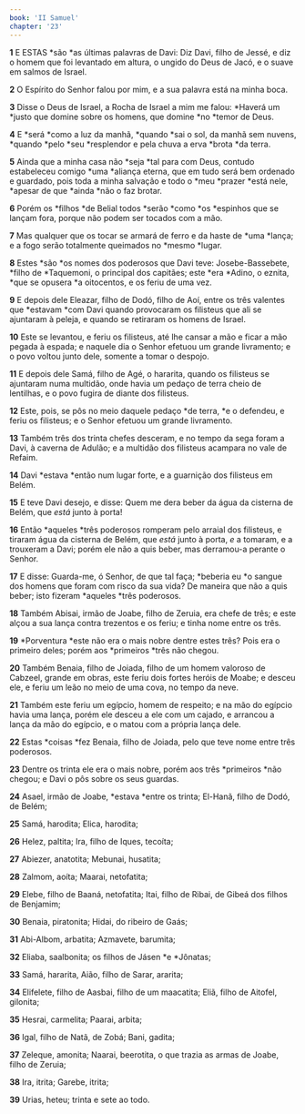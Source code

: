 ```yaml
---
book: 'II Samuel'
chapter: '23'
---
```


**1** E ESTAS *são *as últimas palavras de Davi: Diz Davi, filho de Jessé, e diz o homem que foi levantado em altura, o ungido do Deus de Jacó, e o suave em salmos de Israel.

**2** O Espírito do Senhor falou por mim, e a sua palavra está na minha boca.

**3** Disse o Deus de Israel, a Rocha de Israel a mim me falou: *Haverá um *justo que domine sobre os homens, que domine *no *temor de Deus.

**4** E *será *como a luz da manhã, *quando *sai o sol, da manhã sem nuvens, *quando *pelo *seu *resplendor e pela chuva a erva *brota *da terra.

**5** Ainda que a minha casa não *seja *tal para com Deus, contudo estabeleceu comigo *uma *aliança eterna, que em tudo será bem ordenado e guardado, pois toda a minha salvação e todo o *meu *prazer *está nele, *apesar de que *ainda *não o faz brotar.

**6** Porém os *filhos *de Belial todos *serão *como *os *espinhos que se lançam fora, porque não podem ser tocados com a mão.

**7** Mas qualquer que os tocar se armará de ferro e da haste de *uma *lança; e a fogo serão totalmente queimados no *mesmo *lugar.

**8** Estes *são *os nomes dos poderosos que Davi teve: Josebe-Bassebete, *filho de *Taquemoni, o principal dos capitães; este *era *Adino, o eznita, *que se opusera *a oitocentos, e os feriu de uma vez.

**9** E depois dele Eleazar, filho de Dodó, filho de Aoí, entre os três valentes que *estavam *com Davi quando provocaram os filisteus que ali se ajuntaram à peleja, e quando se retiraram os homens de Israel.

**10** Este se levantou, e feriu os filisteus, até lhe cansar a mão e ficar a mão pegada à espada; e naquele dia o Senhor efetuou um grande livramento; e o povo voltou junto dele, somente a tomar o despojo.

**11** E depois dele Samá, filho de Agé, o hararita, quando os filisteus se ajuntaram numa multidão, onde havia um pedaço de terra cheio de lentilhas, e o povo fugira de diante dos filisteus.

**12** Este, pois, se pôs no meio daquele pedaço *de terra, *e o defendeu, e feriu os filisteus; e o Senhor efetuou um grande livramento.

**13** Também três dos trinta chefes desceram, e no tempo da sega foram a Davi, à caverna de Adulão; e a multidão dos filisteus acampara no vale de Refaim.

**14** Davi *estava *então num lugar forte, e a guarnição dos filisteus em Belém.

**15** E teve Davi desejo, e disse: Quem me dera beber da água da cisterna de Belém, que _está_ junto à porta!

**16** Então *aqueles *três poderosos romperam pelo arraial dos filisteus, e tiraram água da cisterna de Belém, que _está_ junto à porta, _e_ a tomaram, e a trouxeram a Davi; porém ele não a quis beber, mas derramou-a perante o Senhor.

**17** E disse: Guarda-me, ó Senhor, de que tal faça; *beberia eu *o sangue dos homens que foram com risco da sua vida? De maneira que não a quis beber; isto fizeram *aqueles *três poderosos.

**18** Também Abisai, irmão de Joabe, filho de Zeruia, era chefe de três; e este alçou a sua lança contra trezentos e os feriu; e tinha nome entre os três.

**19** *Porventura *este não era o mais nobre dentre estes três? Pois era o primeiro deles; porém aos *primeiros *três não chegou.

**20** Também Benaia, filho de Joiada, filho de um homem valoroso de Cabzeel, grande em obras, este feriu dois fortes heróis de Moabe; e desceu ele, e feriu um leão no meio de uma cova, no tempo da neve.

**21** Também este feriu um egípcio, homem de respeito; e na mão do egípcio havia uma lança, porém ele desceu a ele com um cajado, e arrancou a lança da mão do egípcio, e o matou com a própria lança dele.

**22** Estas *coisas *fez Benaia, filho de Joiada, pelo que teve nome entre três poderosos.

**23** Dentre os trinta ele era o mais nobre, porém aos três *primeiros *não chegou; e Davi o pôs sobre os seus guardas.

**24** Asael, irmão de Joabe, *estava *entre os trinta; El-Hanã, filho de Dodó, de Belém;

**25** Samá, harodita; Elica, harodita;

**26** Helez, paltita; Ira, filho de Iques, tecoíta;

**27** Abiezer, anatotita; Mebunai, husatita;

**28** Zalmom, aoíta; Maarai, netofatita;

**29** Elebe, filho de Baaná, netofatita; Itai, filho de Ribai, de Gibeá dos filhos de Benjamim;

**30** Benaia, piratonita; Hidai, do ribeiro de Gaás;

**31** Abi-Albom, arbatita; Azmavete, barumita;

**32** Eliaba, saalbonita; os filhos de Jásen *e *Jônatas;

**33** Samá, hararita, Aião, filho de Sarar, ararita;

**34** Elifelete, filho de Aasbai, filho de um maacatita; Eliã, filho de Aitofel, gilonita;

**35** Hesrai, carmelita; Paarai, arbita;

**36** Igal, filho de Natã, de Zobá; Bani, gadita;

**37** Zeleque, amonita; Naarai, beerotita, o que trazia as armas de Joabe, filho de Zeruia;

**38** Ira, itrita; Garebe, itrita;

**39** Urias, heteu; trinta e sete ao todo.
